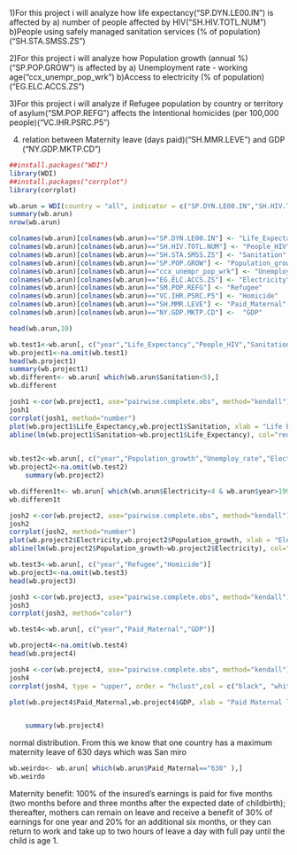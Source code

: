 
1)For this project i will analyze how life expectancy("SP.DYN.LE00.IN") is affected by 
a) number of people affected by HIV("SH.HIV.TOTL.NUM")
b)People using safely managed sanitation services (% of population)("SH.STA.SMSS.ZS")

2)For this project i will analyze how Population growth (annual %)("SP.POP.GROW") is affected by
a) Unemployment rate - working age("ccx_unempr_pop_wrk")
b)Access to electricity (% of population)("EG.ELC.ACCS.ZS")


3)For this project i will analyze if Refugee population by country or territory of asylum("SM.POP.REFG") affects the Intentional homicides (per 100,000 people)("VC.IHR.PSRC.P5")

4) relation between Maternity leave (days paid)("SH.MMR.LEVE") and GDP ("NY.GDP.MKTP.CD")

```r
##install.packages("WDI")
library(WDI)
##install.packages("corrplot")
library(corrplot)

```


```r
wb.arun = WDI(country = "all", indicator = c("SP.DYN.LE00.IN","SH.HIV.TOTL.NUM","SH.STA.SMSS.ZS","SP.POP.GROW","ccx_unempr_pop_wrk","EG.ELC.ACCS.ZS","SM.POP.REFG","VC.IHR.PSRC.P5","SH.MMR.LEVE","NY.GDP.MKTP.CD"), start = 1900, end = 2017)
summary(wb.arun)
nrow(wb.arun)
```

```r


colnames(wb.arun)[colnames(wb.arun)=="SP.DYN.LE00.IN"] <- "Life_Expectancy"
colnames(wb.arun)[colnames(wb.arun)=="SH.HIV.TOTL.NUM"] <- "People_HIV"
colnames(wb.arun)[colnames(wb.arun)=="SH.STA.SMSS.ZS"] <- "Sanitation"
colnames(wb.arun)[colnames(wb.arun)=="SP.POP.GROW"] <- "Population_growth"
colnames(wb.arun)[colnames(wb.arun)=="ccx_unempr_pop_wrk"] <- "Unemploy_rate"
colnames(wb.arun)[colnames(wb.arun)=="EG.ELC.ACCS.ZS"] <- "Electricity"
colnames(wb.arun)[colnames(wb.arun)=="SM.POP.REFG"] <- "Refugee"
colnames(wb.arun)[colnames(wb.arun)=="VC.IHR.PSRC.P5"] <- "Homicide"
colnames(wb.arun)[colnames(wb.arun)=="SH.MMR.LEVE"] <- "Paid_Maternal"
colnames(wb.arun)[colnames(wb.arun)=="NY.GDP.MKTP.CD"] <-  "GDP"

```

```r
head(wb.arun,10)
```


```r
wb.test1<-wb.arun[, c("year","Life_Expectancy","People_HIV","Sanitation")]
wb.project1<-na.omit(wb.test1)
head(wb.project1)
summary(wb.project1)
wb.different<- wb.arun[ which(wb.arun$Sanitation<5),]
wb.different
```
```r
josh1 <-cor(wb.project1, use="pairwise.complete.obs", method="kendall")
josh1
corrplot(josh1, method="number")
plot(wb.project1$Life_Expectancy,wb.project1$Sanitation, xlab = "Life Expectancy", ylab = "Sanitation", pch =19)
abline(lm(wb.project1$Sanitation~wb.project1$Life_Expectancy), col="red")
	
```

```r
wb.test2<-wb.arun[, c("year","Population_growth","Unemploy_rate","Electricity")]
wb.project2<-na.omit(wb.test2)
	summary(wb.project2)

wb.differen1t<- wb.arun[ which(wb.arun$Electricity<4 & wb.arun$year>1998 ),]
wb.differen1t
```
```r
josh2 <-cor(wb.project2, use="pairwise.complete.obs", method="kendall")
josh2
corrplot(josh2, method="number")
plot(wb.project2$Electricity,wb.project2$Population_growth, xlab = "Electricity", ylab = "Population Growth", type="h")
abline(lm(wb.project2$Population_growth~wb.project2$Electricity), col="red")

```

```r
wb.test3<-wb.arun[, c("year","Refugee","Homicide")]
wb.project3<-na.omit(wb.test3)
head(wb.project3)
```
```r
josh3 <-cor(wb.project3, use="pairwise.complete.obs", method="kendall")
josh3
corrplot(josh3, method="color")

```

```r
wb.test4<-wb.arun[, c("year","Paid_Maternal","GDP")]

wb.project4<-na.omit(wb.test4)
head(wb.project4)
```
```r
josh4 <-cor(wb.project4, use="pairwise.complete.obs", method="kendall")
josh4
corrplot(josh4, type = "upper", order = "hclust",col = c("black", "white"), bg = "lightblue")

plot(wb.project4$Paid_Maternal,wb.project4$GDP, xlab = "Paid Maternal leave Days", ylab = "Gross Domestic Product", type="h")


	summary(wb.project4)
```
normal distribution. From this we know that one country has a maximum maternity leave of 630 days which was San miro
```r
wb.weirdo<- wb.arun[ which(wb.arun$Paid_Maternal=="630" ),]
wb.weirdo

```
Maternity benefit: 100% of the insured's earnings is paid for five months (two months before and three months after the expected date of childbirth); thereafter, mothers can remain on leave and receive a benefit of 30% of earnings for one year and 20% for an additional six months, or they can return to work and take up to two hours of leave a day with full pay until the child is age 1.


